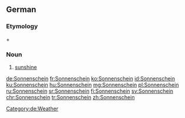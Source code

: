 ==German==
===Etymology===
{{term|Sonne||sun|lang=de}} + {{term|scheinen||to shine|lang=de}}

===Noun===
{{de-noun|m|Sonnenscheins|-}}
# [[sunshine]]
[[Category:de:Weather]]

[[de:Sonnenschein]]
[[fr:Sonnenschein]]
[[ko:Sonnenschein]]
[[id:Sonnenschein]]
[[ku:Sonnenschein]]
[[hu:Sonnenschein]]
[[mg:Sonnenschein]]
[[pl:Sonnenschein]]
[[ru:Sonnenschein]]
[[sr:Sonnenschein]]
[[fi:Sonnenschein]]
[[sv:Sonnenschein]]
[[chr:Sonnenschein]]
[[tr:Sonnenschein]]
[[zh:Sonnenschein]]